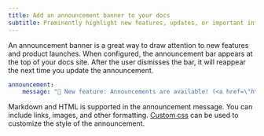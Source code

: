 ```yaml
---
title: Add an announcement banner to your docs
subtitle: Prominently highlight new features, updates, or important information
---
```


An announcement banner is a great way to draw attention to new features and product launches. When configured, the announcement bar appears at the top of your docs site. After the user dismisses the bar, it will reappear the next time you update the announcement.

```yaml docs.yml
announcement:
    message: "🚀 New feature: Announcements are available! (<a href=\"https://buildwithrapiddocs.com/learn/docs/building-your-docs/announcements\" target=\"_blank\">Learn more</a>) 🚀"
```

Markdown and HTML is supported in the announcement message. You can include links, images, and other formatting. [Custom css](/learn/docs/building-your-docs/custom-css-global-js#custom-css) can be used to customize the style of the announcement.
